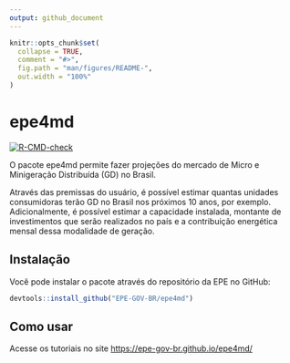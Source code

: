 ```yaml
---
output: github_document
---
```


<!-- README.md is generated from README.Rmd. Please edit that file -->

```r
knitr::opts_chunk$set(
  collapse = TRUE,
  comment = "#>",
  fig.path = "man/figures/README-",
  out.width = "100%"
)
```

# epe4md

<!-- badges: start -->

[![R-CMD-check](https://github.com/EPE-GOV-BR/epe4md/actions/workflows/R-CMD-check.yaml/badge.svg)](https://github.com/EPE-GOV-BR/epe4md/actions/workflows/R-CMD-check.yaml)
<!-- badges: end -->

O pacote epe4md permite fazer projeções do mercado de Micro e Minigeração Distribuída (GD) no Brasil.

Através das premissas do usuário, é possível estimar quantas unidades consumidoras terão GD no Brasil nos próximos 10 anos, por exemplo. Adicionalmente, é possível estimar a capacidade instalada, montante de investimentos que serão realizados no país e a contribuição energética mensal dessa modalidade de geração.

## Instalação

Você pode instalar o pacote através do repositório da EPE no GitHub:

``` r
devtools::install_github("EPE-GOV-BR/epe4md")
```

## Como usar

Acesse os tutoriais no site <https://epe-gov-br.github.io/epe4md/>
